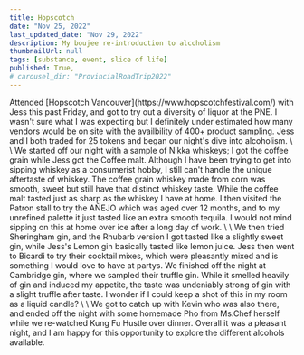 ```yaml
---
title: Hopscotch
date: "Nov 25, 2022"
last_updated_date: "Nov 29, 2022"
description: My boujee re-introduction to alcoholism 
thumbnailUrl: null
tags: [substance, event, slice of life]
published: True,
# carousel_dir: "ProvincialRoadTrip2022"
---
```



<div>
    Attended [Hopscotch Vancouver](https://www.hopscotchfestival.com/) with Jess this past Friday,
    and got to try out a diversity of liquor at the PNE.
    I wasn't sure what I was expecting but I definitely under estimated how many vendors would be on site
    with the availbility of 400+ product sampling. Jess and I both traded for 25 tokens and began our night's dive into alcoholism.
    \
    \
    We started off our night with a sample of Nikka whiskeys; I got the coffee grain while Jess got the Coffee malt.
    Although I have been trying to get into sipping whiskey as a consumerist hobby, I still can't handle the unique aftertaste of whiskey.
    The coffee grain whiskey made from corn was smooth, sweet but still have that distinct whiskey taste.
    While the coffee malt tasted just as sharp as the whiskey I have at home.
    I then visited the Patron stall to try the AÑEJO which was aged over 12 months,
    and to my unrefined palette it just tasted like an extra smooth tequila.
    I would not mind sipping on this at home over ice after a long day of work.
    \
    \
    We then tried Sheringham gin, and the Rhubarb version I got tasted like a slightly sweet gin, while Jess's Lemon gin
    basically tasted like lemon juice.
    Jess then went to Bicardi to try their cocktail mixes, which were pleasantly mixed and is something I would love to have at partys.
    We finished off the night at Cambridge gin, where we sampled their truffle gin.
    While it smelled heavily of gin and induced my appetite, the taste was undeniably strong of gin with a slight truffle after taste.
    I wonder if I could keep a shot of this in my room as a liquid candle?
    \
    \
    We got to catch up with Kevin who was also there, and ended off the night with some homemade Pho from Ms.Chef herself
    while we re-watched Kung Fu Hustle over dinner. Overall it was a pleasant night, and I am happy for this opportunity to explore the different alcohols available.
</div>